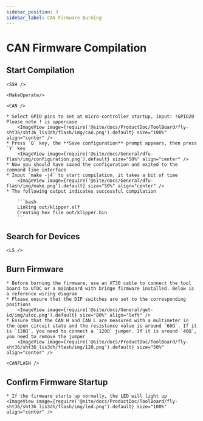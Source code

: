 ```yaml
---
sidebar_position: 3
sidebar_label: CAN Firmware Burning
---
```





# CAN Firmware Compilation

## Start Compilation

    <SSH />

    <MakeOperate/>

    <CAN />

    * Select GPIO pins to set at micro-controller startup, input: !GPIO20 Please note ! is uppercase
        <ImageView image={require('@site/docs/ProductDoc/ToolBoard/fly-sht36/sht36_lis3dh/flash/img/can.png').default} size="100%" align="center" />
    * Press `Q` key, the **Save configuration** prompt appears, then press `Y` key
        <ImageView image={require('@site/docs/General/dfu-flash/img/configuration.png').default} size="50%" align="center" />
    * Now you should have saved the configuration and exited to the command line interface
    * Input `make -j4` to start compilation, it takes a bit of time
        <ImageView image={require('@site/docs/General/dfu-flash/img/make.png').default} size="50%" align="center" />
    * The following output indicates successful compilation

        ```bash
        Linking out/klipper.elf
        Creating hex file out/klipper.bin
        ```

## Search for Devices

    <LS />


## Burn Firmware

    * Before burning the firmware, use an XT30 cable to connect the tool board to UTOC or a mainboard with bridge firmware installed. Below is a reference wiring diagram
    * Please ensure that the DIP switches are set to the corresponding positions
        <ImageView image={require('@site/docs/General/get-id/img/utoc.png').default} size="80%" align="left" />
    * Ensure that the CAN H and CAN L are measured with a multimeter in the open circuit state and the resistance value is around `60Ω`. If it is `120Ω`, you need to connect a `120Ω` jumper. If it is around `40Ω`, you need to remove the jumper
        <ImageView image={require('@site/docs/ProductDoc/ToolBoard/fly-sht36/sht36_lis3dh/flash/img/120.png').default} size="50%" align="center" />

    <CANFLASH />

## Confirm Firmware Startup

    * If the firmware starts up normally, the LED will light up
    <ImageView image={require('@site/docs/ProductDoc/ToolBoard/fly-sht36/sht36_lis3dh/flash/img/led.png').default} size="100%" align="center" />
